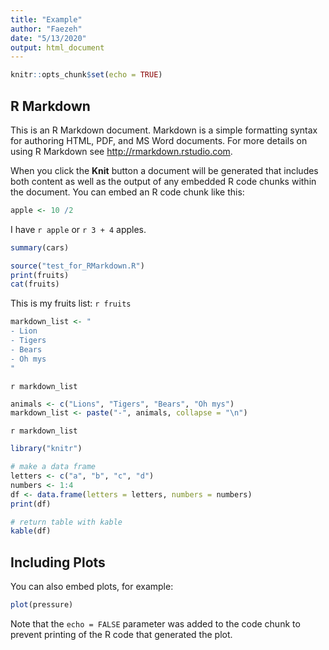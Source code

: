 ```yaml
---
title: "Example"
author: "Faezeh"
date: "5/13/2020"
output: html_document
---
```


```r
knitr::opts_chunk$set(echo = TRUE)
```



## R Markdown
This is an R Markdown document. Markdown is a simple formatting syntax for authoring HTML, PDF, and MS Word documents. For more details on using R Markdown see <http://rmarkdown.rstudio.com>.

When you click the **Knit** button a document will be generated that includes both content as well as the output of any embedded R code chunks within the document. You can embed an R code chunk like this:

```r
apple <- 10 /2
```

I have `r apple` or `r 3 + 4` apples.

```r
summary(cars)
```

```r
source("test_for_RMarkdown.R")
print(fruits)
cat(fruits)
```

This is my fruits list:
`r fruits` 

```r
markdown_list <- "
- Lion
- Tigers
- Bears
- Oh mys
"
```

`r markdown_list`

```r
animals <- c("Lions", "Tigers", "Bears", "Oh mys")
markdown_list <- paste("-", animals, collapse = "\n")
```

`r markdown_list`

```r
library("knitr")

# make a data frame
letters <- c("a", "b", "c", "d")
numbers <- 1:4
df <- data.frame(letters = letters, numbers = numbers)
print(df)

# return table with kable
kable(df)
```

## Including Plots

You can also embed plots, for example:

```r
plot(pressure)
```

Note that the `echo = FALSE` parameter was added to the code chunk to prevent printing of the R code that generated the plot.
